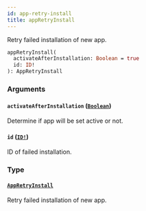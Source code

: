 ```yaml
---
id: app-retry-install
title: appRetryInstall
---
```


Retry failed installation of new app.

```graphql
appRetryInstall(
  activateAfterInstallation: Boolean = true
  id: ID!
): AppRetryInstall

```

### Arguments

#### `activateAfterInstallation` ([`Boolean`](../../../developer/api-reference/scalars/boolean))

Determine if app will be set active or not.

#### `id` ([`ID!`](../../../developer/api-reference/scalars/id))

ID of failed installation.

### Type

#### [`AppRetryInstall`](../../../developer/api-reference/objects/app-retry-install)

Retry failed installation of new app.
